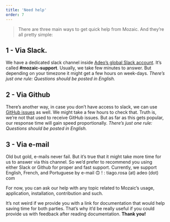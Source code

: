 ```yaml
---
title: 'Need help'
order: 7
---
```


> There are three main ways to get quick help from Mozaic. And they’re all pretty simple:

## 1 - Via Slack.

We have a dedicated slack channel inside [Adeo’s global Slack account](https://adeo-tech-community.slack.com). It’s called **#mozaic-support**. Usually, we take few minutes to answer. But depending on your timezone it might get a few hours on week-days.
_There’s just one rule: Questions should be posted in English._

## 2 - Via Github

There’s another way, in case you don’t have access to slack, we can use [GitHub issues](https://github.com/adeo/mozaic-design-system/issues) as well. We might take a few hours to check that. Truth is, we’re not that used to receive GitHub issues. But as far as this gets popular, our response time will gain speed proportionally.
_There’s just one rule: Questions should be posted in English._

## 3 - Via e-mail

Old but gold, e-mails never fail. But it’s true that it might take more time for us to answer via this channel. So we’d prefer to recommend you using either Slack or Github for proper and fast support.
Currently, we support English, French, and Portuguese by e-mail 🙃 ! : tiago.rosa (at) adeo (dot) com

For now, you can ask our help with any topic related to Mozaic’s usage, application, installation, contribution and such.

It’s not weird if we provide you with a link for documentation that would help saving time for both parties. That’s why it’d be really useful if you could provide us with feedback after reading documentation. **Thank you!**
